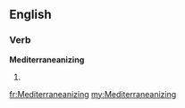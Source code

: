 ==English==

===Verb===
'''Mediterraneanizing'''

# {{present participle of|Mediterraneanize}}

[[fr:Mediterraneanizing]]
[[my:Mediterraneanizing]]